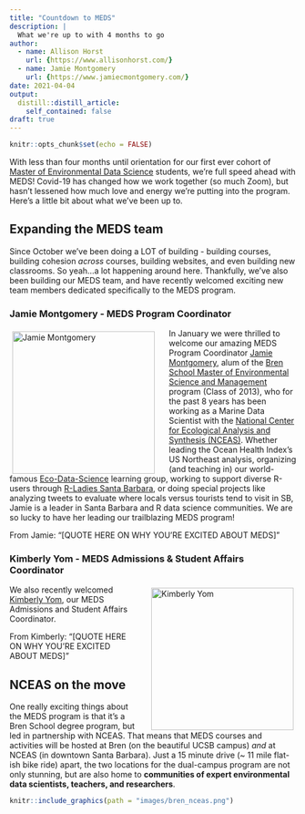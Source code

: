 ```yaml
---
title: "Countdown to MEDS"
description: |
  What we're up to with 4 months to go
author:
  - name: Allison Horst 
    url: {https://www.allisonhorst.com/}
  - name: Jamie Montgomery
    url: {https://www.jamiecmontgomery.com/}
date: 2021-04-04
output:
  distill::distill_article:
    self_contained: false
draft: true
---
```


```r
knitr::opts_chunk$set(echo = FALSE)
```

With less than four months until orientation for our first ever cohort of [Master of Environmental Data Science](https://bren.ucsb.edu/masters-programs/master-environmental-data-science) students, we're full speed ahead with MEDS! Covid-19 has changed how we work together (so much Zoom), but hasn't lessened how much love and energy we're putting into the program. Here's a little bit about what we've been up to.

## Expanding the MEDS team

Since October we've been doing a LOT of building - building courses, building cohesion *across* courses, building websites, and even building new classrooms. So yeah...a lot happening around here. Thankfully, we've also been building our MEDS team, and have recently welcomed exciting new team members dedicated specifically to the MEDS program. 

### Jamie Montgomery - MEDS Program Coordinator 

<p>
  <img src="images/jamie.jpg" alt="Jamie Montgomery" style="float:left; width:250px; padding: 5px 25px 0px 5px;">
In January we were thrilled to welcome our amazing MEDS Program Coordinator [Jamie Montgomery](https://www.jamiecmontgomery.com/), alum of the [Bren School Master of Environmental Science and Management](https://bren.ucsb.edu/masters-programs/master-environmental-science-and-management) program (Class of 2013), who for the past 8 years has been working as a Marine Data Scientist with the [National Center for Ecological Analysis and Synthesis (NCEAS)](https://www.nceas.ucsb.edu/). Whether leading the Ocean Health Index's US Northeast analysis, organizing (and teaching in) our world-famous [Eco-Data-Science](https://eco-data-science.github.io/) learning group, working to support diverse R-users through [R-Ladies Santa Barbara](https://twitter.com/RLadiesSB), or doing special projects like analyzing tweets to evaluate where locals versus tourists tend to visit in SB, Jamie is a leader in Santa Barbara and R data science communities. We are so lucky to have her leading our trailblazing MEDS program! 
</p>

From Jamie: "[QUOTE HERE ON WHY YOU'RE EXCITED ABOUT MEDS]"

### Kimberly Yom - MEDS Admissions & Student Affairs Coordinator

<p>
  <img src="images/kimberly.png" alt="Kimberly Yom" style="float:right; width:250px; padding: 5px 5px 0px 25px;">
We also recently welcomed [Kimberly Yom](https://bren.ucsb.edu/people/kimberly-yom), our MEDS Admissions and Student Affairs Coordinator. 
</p>

From Kimberly: "[QUOTE HERE ON WHY YOU'RE EXCITED ABOUT MEDS]"


## NCEAS on the move

One really exciting things about the MEDS program is that it's a Bren School degree program, but led in partnership with NCEAS. That means that MEDS courses and activities will be hosted at Bren (on the beautiful UCSB campus) *and* at NCEAS (in downtown Santa Barbara). Just a 15 minute drive (~ 11 mile flat-ish bike ride) apart, the two locations for the dual-campus program are not only stunning, but are also home to **communities of expert environmental data scientists, teachers, and researchers**. 

```r
knitr::include_graphics(path = "images/bren_nceas.png")
```





